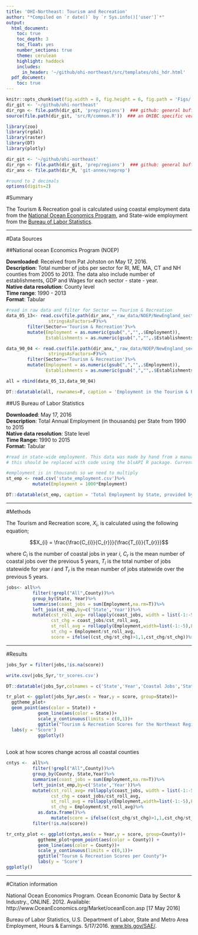 ```yaml
---
title: 'OHI-Northeast: Tourism and Recreation'
author: "*Compiled on `r date()` by `r Sys.info()['user']`*"
output: 
  html_document:
    toc: true
    toc_depth: 3
    toc_float: yes
    number_sections: true
    theme: cerulean
    highlight: haddock
    includes: 
      in_header: '~/github/ohi-northeast/src/templates/ohi_hdr.html'
  pdf_document:
    toc: true
---
```


``` r
knitr::opts_chunk$set(fig.width = 8, fig.height = 6, fig.path = 'Figs/', message = FALSE, warning = FALSE, echo=F)
dir_git <- '~/github/ohi-northeast'
dir_rgn <- file.path(dir_git, 'prep/regions')  ### github: general buffer region shapefiles
source(file.path(dir_git, 'src/R/common.R'))  ### an OHIBC specific version of common.R

library(zoo)
library(rgdal)
library(raster)
library(DT)
library(plotly)

dir_git <- '~/github/ohi-northeast'
dir_rgn <- file.path(dir_git, 'prep/regions')  ### github: general buffer region shapefiles
dir_anx <- file.path(dir_M, 'git-annex/neprep')

#round to 2 decimals
options(digits=2)

```

#Summary

The Tourism & Recreation goal is calculated using coastal employment data from the [National Ocean Economics Program](http://www.oceaneconomics.org/), and State-wide employment from the [Bureau of Labor Statistics](http://www.bls.gov/data/).

***

#Data Sources

##National ocean Economics Program (NOEP)

**Downloaded**: Received from Pat Johston on May 17, 2016.  
**Description**:  Total number of jobs per sector for RI, ME, MA, CT and NH counties from 2005 to 2013. The data also include number of establishments, GDP and Wages for each sector - state - year.  
**Native data resolution**: County level   
**Time range**: 1990 - 2013  
**Format**:  Tabular  


```r

#read in raw data and filter for Sector == Tourism & Recreation
data_05_13<- read.csv(file.path(dir_anx,"_raw_data/NOEP/NewEngland_sectors_counties-2.csv"),
                stringsAsFactors=F)%>%
        filter(Sector=='Tourism & Recreation')%>%
        mutate(Employment = as.numeric(gsub(",","",.$Employment)),
               Establishments = as.numeric(gsub(",","",.$Establishments)))

data_90_04 <- read.csv(file.path(dir_anx,"_raw_data/NOEP/NewEngland_sectors_counties-3.csv"),
                stringsAsFactors=F)%>%
        filter(Sector=='Tourism & Recreation')%>%
        mutate(Employment = as.numeric(gsub(",","",.$Employment)),
               Establishments = as.numeric(gsub(",","",.$Establishments)))

all = rbind(data_05_13,data_90_04)

DT::datatable(all, rownames=F, caption = 'Employment in the Tourism & Recreation sector of Coastal Jobs in New England provided by NOEP')

```



##US Bureau of Labor Statistics

**Downloaded**: May 17, 2016  
**Description**: Total Annual Employment (in thousands) per State from 1990 to 2015  
**Native data resolution**: State level  
**Time Range:** 1990 to 2015  
**Format:** Tabular  


```r
#read in state-wide employment. This data was made by hand from a manual query on the BLS.gov site: http://data.bls.gov/pdq/SurveyOutputServlet. 
# this should be replaced with code using the blsAPI R package. Currently waiting on a response from the maintainer: https://github.com/mikeasilva/blsAPI/issues/7

#employment is in thousands so we need to multiply
st_emp <- read.csv('state_employment.csv')%>%
          mutate(Employment = 1000*Employment)

DT::datatable(st_emp, caption = 'Total Employment by State, provided by the Bureau of Labor Statistics',rownames=FALSE)


```

***

#Methods

The Tourism and Recreation score, $X_{i}$, is calculated using the following equation; 

$$X_{i} = \frac{\frac{C_{i}}{C_{r}}}{\frac{T_{i}}{T_{r}}}$$

where $C_{i}$ is the number of coastal jobs in year *i*, $C_{r}$ is the mean number of coastal jobs over the previous 5 years, ${T_{i}}$ is the total number of jobs statewide for year *i* and ${T_{r}}$ is the mean number of jobs statewide over the previous 5 years.

```r

jobs<- all%>%
          filter(!grepl("All",County))%>%
          group_by(State, Year)%>%
          summarise(coast_jobs = sum(Employment,na.rm=T))%>%
          left_join(st_emp,by=c('State','Year'))%>%
          mutate(cst_roll_avg= rollapply(coast_jobs, width = list(-1:-5),FUN=mean,align = 'right',partial=F,fill=NA),
                 cst_chg = coast_jobs/cst_roll_avg,
                 st_roll_avg = rollapply(Employment,width=list(-1:-5),FUN=mean,align='right',partial=F,fill=NA),
                 st_chg = Employment/st_roll_avg,
                 score = ifelse((cst_chg/st_chg)>1,1,cst_chg/st_chg))%>%as.data.frame()

```

***

#Results

```r

jobs_5yr = filter(jobs,!is.na(score))

write.csv(jobs_5yr,'tr_scores.csv')

DT::datatable(jobs_5yr,colnames = c('State','Year','Coastal Jobs','State Jobs','Coastal 5 yr mean','Coastal job change','State 5 yr mean','State job change','Final Score'), caption = 'Coastal employment in the Tourism & Recreation sector for all five regions as well as total number of jobs per region. The 5 year means are calculated using the previous 5 years data and the change in number of jobs is calculated using current jobs divided by the 5 year mean.', rownames=F)

```

```r
tr_plot <- ggplot(jobs_5yr,aes(x = Year,y = score, group=State))+
  ggtheme_plot+
  geom_point(aes(color = State)) +
            geom_line(aes(color = State))+
            scale_y_continuous(limits = c(0,1))+
            ggtitle("Tourism & Recreation Scores for the Northeast Regions")+
  labs(y = 'Score')
            ggplotly()
           
```

Look at how scores change across all coastal counties

```r

cntys <-  all%>%
          filter(!grepl("All",County))%>%
          group_by(County, State,Year)%>%
          summarise(coast_jobs = sum(Employment,na.rm=T))%>%
          left_join(st_emp,by=c('State','Year'))%>%
          mutate(cst_roll_avg= rollapply(coast_jobs, width = list(-1:-5),FUN=mean,align = 'right',partial=F,fill=NA),
                 cst_chg = coast_jobs/cst_roll_avg,
                 st_roll_avg = rollapply(Employment,width=list(-1:-5),FUN=mean,align='right',partial=F,fill=NA),
                 st_chg = Employment/st_roll_avg)%>%
            as.data.frame()%>%
                 mutate(score = ifelse((cst_chg/st_chg)>1,1,cst_chg/st_chg))%>%
          filter(!is.na(score))

tr_cnty_plot <- ggplot(cntys,aes(x = Year,y = score, group=County))+
            ggtheme_plot+geom_point(aes(color = County)) +
            geom_line(aes(color = County))+
            scale_y_continuous(limits = c(0,1))+
            ggtitle("Toursm & Recreation Scores per County")+
            labs(y = 'Score')
ggplotly()


```


***

#Citation information  

National Ocean Economics Program. Ocean Economic Data by Sector & Industry., ONLINE. 2012.
Available: http://www.OceanEconomics.org/Market/oceanEcon.asp [17 May 2016]

Bureau of Labor Statistics, U.S. Department of Labor, State and Metro Area Employment, Hours & Earnings. 5/17/2016. [www.bls.gov/SAE/](http://www.bls.gov/sae/).
